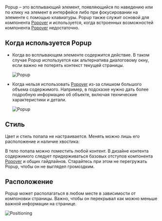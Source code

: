 Popup – это всплывающий элемент, появляющийся по наведению или по клику на элемент в интерфейсе либо при фокусировании на элементе с помощью клавиатуры.  Popup также служит основой для компонента [Popover](/design/guides/popover) и используется, когда встроенных возможностей компонента [Popover](/design/guides/popover) недостаточно.

## Когда используется Popup

- Когда во всплывающем элементе содержится действие. В таком случае Popup используется как альтернатива диалоговому окну, если важно не потерять контекст текущей страницы.

   ![Popup](/static/images/design/Popup/popup-0001.png)

- Когда нельзя использовать [Popover](/design/guides/popover) из-за слишком большого объема содержимого. Например, в подсказке нужно дать более подробную информацию об объекте, включая технические характеристики и детали.

   ![Popup](/static/images/design/Popup/popup-0002.png)


## Стиль

Цвет и стиль попапа не настраивается. Менять можно лишь его расположение и наличие хвостика:

<!--(здесь будет картинка про хвостики)-->

В тело попапа можно поместить любой контент. В дизайне контента содержимого следует придерживаться базовых отступов компонента [Popover](/design/guides/popover) и общих гайдлайнов. Старайтесь при этом не перегружать Popup, чтобы он не выглядел громоздким.

## Расположение

Popup может располагаться в любом месте в зависимости от компоновки страницы. Важно, чтобы он перекрывал как можно меньше важной информации на странице.

![Positioning](/static/images/design/Popup/popup-0003.png)